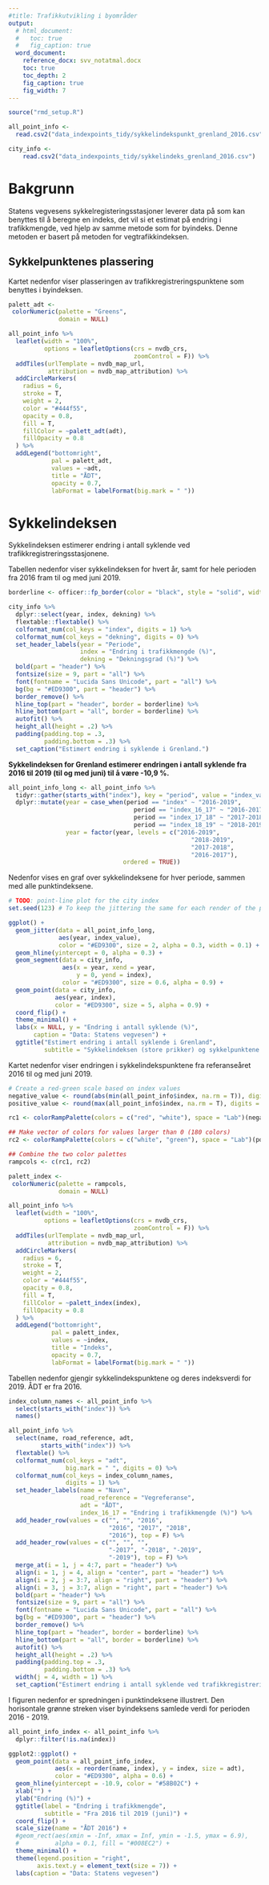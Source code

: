 ```yaml
---
#title: Trafikkutvikling i byområder
output: 
  # html_document:
  #   toc: true
  #   fig_caption: true
  word_document:
    reference_docx: svv_notatmal.docx
    toc: true
    toc_depth: 2
    fig_caption: true
    fig_width: 7
---
```


```r
source("rmd_setup.R")
```

```r
all_point_info <- 
  read.csv2("data_indexpoints_tidy/sykkelindekspunkt_grenland_2016.csv")

city_info <-
    read.csv2("data_indexpoints_tidy/sykkelindeks_grenland_2016.csv")
```

# Bakgrunn
Statens vegvesens sykkelregisteringsstasjoner leverer data på som kan benyttes til å beregne en indeks, det vil si et estimat på endring i trafikkmengde, ved hjelp av samme metode som for byindeks. Denne metoden er basert på metoden for vegtrafikkindeksen.

## Sykkelpunktenes plassering
Kartet nedenfor viser plasseringen av trafikkregistreringspunktene som benyttes i byindeksen.

```r
palett_adt <-
 colorNumeric(palette = "Greens",
              domain = NULL)

all_point_info %>%
  leaflet(width = "100%",
          options = leafletOptions(crs = nvdb_crs,
                                   zoomControl = F)) %>%
  addTiles(urlTemplate = nvdb_map_url,
           attribution = nvdb_map_attribution) %>%
  addCircleMarkers(
    radius = 6,
    stroke = T,
    weight = 2,
    color = "#444f55",
    opacity = 0.8,
    fill = T,
    fillColor = ~palett_adt(adt),
    fillOpacity = 0.8
  ) %>%
  addLegend("bottomright",
            pal = palett_adt,
            values = ~adt,
            title = "ÅDT",
            opacity = 0.7,
            labFormat = labelFormat(big.mark = " "))
```

# Sykkelindeksen
Sykkelindeksen estimerer endring i antall syklende ved trafikkregistreringsstasjonene.

Tabellen nedenfor viser sykkelindeksen for hvert år, samt for hele perioden fra 2016 fram til og med juni 2019.

```r
borderline <- officer::fp_border(color = "black", style = "solid", width = 1)

city_info %>% 
  dplyr::select(year, index, dekning) %>% 
  flextable::flextable() %>% 
  colformat_num(col_keys = "index", digits = 1) %>%
  colformat_num(col_keys = "dekning", digits = 0) %>%
  set_header_labels(year = "Periode",
                    index = "Endring i trafikkmengde (%)",
                    dekning = "Dekningsgrad (%)") %>% 
  bold(part = "header") %>% 
  fontsize(size = 9, part = "all") %>% 
  font(fontname = "Lucida Sans Unicode", part = "all") %>% 
  bg(bg = "#ED9300", part = "header") %>% 
  border_remove() %>% 
  hline_top(part = "header", border = borderline) %>% 
  hline_bottom(part = "all", border = borderline) %>% 
  autofit() %>% 
  height_all(height = .2) %>% 
  padding(padding.top = .3,
          padding.bottom = .3) %>% 
  set_caption("Estimert endring i syklende i Grenland.")
```

\newline
**Sykkelindeksen for Grenland estimerer endringen i antall syklende fra 2016 til 2019 (til og med juni) til å være -10,9 %.**

```r
all_point_info_long <- all_point_info %>% 
  tidyr::gather(starts_with("index"), key = "period", value = "index_value") %>% 
  dplyr::mutate(year = case_when(period == "index" ~ "2016-2019",
                                   period == "index_16_17" ~ "2016-2017",
                                   period == "index_17_18" ~ "2017-2018",
                                   period == "index_18_19" ~ "2018-2019"),
                year = factor(year, levels = c("2016-2019",
                                                   "2018-2019",
                                                   "2017-2018",
                                                   "2016-2017"),
                                ordered = TRUE))
```

Nedenfor vises en graf over sykkelindeksene for hver periode, sammen med alle punktindeksene.
\newline

```r
# TODO: point-line plot for the city index
set.seed(123) # To keep the jittering the same for each render of the plot

ggplot() +
  geom_jitter(data = all_point_info_long,
              aes(year, index_value),
              color = "#ED9300", size = 2, alpha = 0.3, width = 0.1) +
  geom_hline(yintercept = 0, alpha = 0.3) +
  geom_segment(data = city_info,
               aes(x = year, xend = year,
                   y = 0, yend = index),
               color = "#ED9300", size = 0.6, alpha = 0.9) +
  geom_point(data = city_info,
             aes(year, index),
             color = "#ED9300", size = 5, alpha = 0.9) +
  coord_flip() +
  theme_minimal() +
  labs(x = NULL, y = "Endring i antall syklende (%)",
       caption = "Data: Statens vegvesen") +
  ggtitle("Estimert endring i antall syklende i Grenland",
          subtitle = "Sykkelindeksen (store prikker) og sykkelpunktene (små prikker)")

```


Kartet nedenfor viser endringen i sykkelindekspunktene fra referanseåret 2016 til og med juni 2019.

```r
# Create a red-green scale based on index values
negative_value <- round(abs(min(all_point_info$index, na.rm = T)), digits = 0) + 1
positive_value <- round(max(all_point_info$index, na.rm = T), digits = 0) + 1

rc1 <- colorRampPalette(colors = c("red", "white"), space = "Lab")(negative_value)

## Make vector of colors for values larger than 0 (180 colors)
rc2 <- colorRampPalette(colors = c("white", "green"), space = "Lab")(positive_value)

## Combine the two color palettes
rampcols <- c(rc1, rc2)

palett_index <-
 colorNumeric(palette = rampcols,
              domain = NULL)

all_point_info %>%
  leaflet(width = "100%",
          options = leafletOptions(crs = nvdb_crs,
                                   zoomControl = F)) %>%
  addTiles(urlTemplate = nvdb_map_url,
           attribution = nvdb_map_attribution) %>%
  addCircleMarkers(
    radius = 6,
    stroke = T,
    weight = 2,
    color = "#444f55",
    opacity = 0.8,
    fill = T,
    fillColor = ~palett_index(index),
    fillOpacity = 0.8
  ) %>%
  addLegend("bottomright",
            pal = palett_index,
            values = ~index,
            title = "Indeks",
            opacity = 0.7,
            labFormat = labelFormat(big.mark = " "))
```


Tabellen nedenfor gjengir sykkelindekspunktene og deres indeksverdi for 2019. ÅDT er fra 2016.

\newline

```r
index_column_names <- all_point_info %>% 
  select(starts_with("index")) %>% 
  names()

all_point_info %>% 
  select(name, road_reference, adt, 
         starts_with("index")) %>% 
  flextable() %>% 
  colformat_num(col_keys = "adt", 
                big.mark = " ", digits = 0) %>%
  colformat_num(col_keys = index_column_names, 
                digits = 1) %>%
  set_header_labels(name = "Navn",
                    road_reference = "Vegreferanse",
                    adt = "ÅDT",
                    index_16_17 = "Endring i trafikkmengde (%)") %>% 
  add_header_row(values = c("", "", "2016", 
                            "2016", "2017", "2018",
                            "2016"), top = F) %>% 
  add_header_row(values = c("", "", "", 
                            "-2017", "-2018", "-2019",
                            "-2019"), top = F) %>% 
  merge_at(i = 1, j = 4:7, part = "header") %>% 
  align(i = 1, j = 4, align = "center", part = "header") %>% 
  align(i = 2, j = 3:7, align = "right", part = "header") %>% 
  align(i = 3, j = 3:7, align = "right", part = "header") %>% 
  bold(part = "header") %>% 
  fontsize(size = 9, part = "all") %>% 
  font(fontname = "Lucida Sans Unicode", part = "all") %>% 
  bg(bg = "#ED9300", part = "header") %>% 
  border_remove() %>% 
  hline_top(part = "header", border = borderline) %>% 
  hline_bottom(part = "all", border = borderline) %>% 
  autofit() %>% 
  height_all(height = .2) %>% 
  padding(padding.top = .3,
          padding.bottom = .3) %>% 
  width(j = 4, width = 1) %>% 
  set_caption("Estimert endring i antall syklende ved trafikkregistreringspunktene.")
```
\newline

I figuren nedenfor er spredningen i punktindeksene illustrert. Den horisontale grønne streken viser byindeksens samlede verdi for perioden 2016 - 2019.

\newline

```r
all_point_info_index <- all_point_info %>% 
  dplyr::filter(!is.na(index)) 

ggplot2::ggplot() +
  geom_point(data = all_point_info_index, 
             aes(x = reorder(name, index), y = index, size = adt),
             color = "#ED9300", alpha = 0.6) +
  geom_hline(yintercept = -10.9, color = "#58B02C") +
  xlab("") +
  ylab("Endring (%)") +
  ggtitle(label = "Endring i trafikkmengde",
          subtitle = "Fra 2016 til 2019 (juni)") +
  coord_flip() +
  scale_size(name = "ÅDT 2016") +
  #geom_rect(aes(xmin = -Inf, xmax = Inf, ymin = -1.5, ymax = 6.9),
  #          alpha = 0.1, fill = "#008EC2") +
  theme_minimal() +
  theme(legend.position = "right",
        axis.text.y = element_text(size = 7)) +
  labs(caption = "Data: Statens vegvesen")
```

